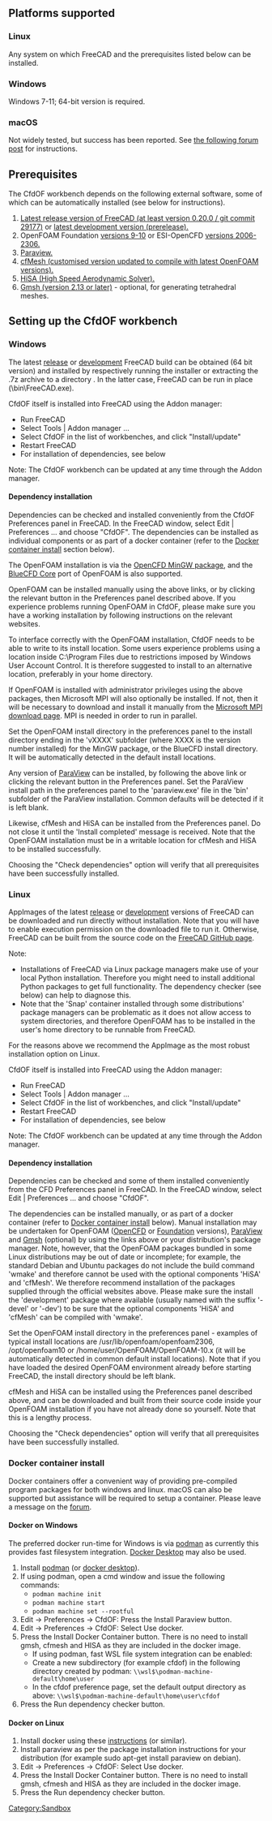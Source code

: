 {{Page in progress}}

{{Docnav
|
|[[FEM_MaterialSolid|Material for solid]]
|[[CfdOF_Workbench|CfdOF]]
|IconL=
|IconR=FEM_MaterialSolid.svg
|IconC=Workbench_CfdOF.svg
}}

== Platforms supported ==
=== Linux ===

Any system on which FreeCAD and the prerequisites listed below can be installed.

=== Windows ===

Windows 7-11; 64-bit version is required.

===macOS ===

Not widely tested, but success has been reported. See [https://forum.freecad.org/viewtopic.php?f=37&t=63782&p=547611#p547578 the following forum post] for instructions.

== Prerequisites ==

The CfdOF workbench depends on the following external software, some of which can be automatically installed (see below for instructions).

# [https://www.freecadweb.org/downloads.php Latest release version of FreeCAD (at least version 0.20.0 / git commit 29177)] or [https://github.com/FreeCAD/FreeCAD-Bundle/releases/tag/weekly-builds latest development version (prerelease).]
# OpenFOAM Foundation [http://openfoam.org/download/ versions 9-10] or ESI-OpenCFD [http://openfoam.com/download versions 2006-2306.]
# [http://www.paraview.org/ Paraview.]
# [https://sourceforge.net/projects/cfmesh-cfdof/ cfMesh (customised version updated to compile with latest OpenFOAM versions).]
# [https://hisa.gitlab.io/ HiSA (High Speed Aerodynamic Solver).]
# [http://gmsh.info/ Gmsh (version 2.13 or later)] - optional, for generating tetrahedral meshes.

== Setting up the CfdOF workbench ==
=== Windows ===

The latest [https://www.freecadweb.org/downloads.php release] or [https://github.com/FreeCAD/FreeCAD-Bundle/releases/tag/weekly-builds development] FreeCAD build can be obtained (64 bit version) and installed by respectively running the installer or extracting the .7z archive to a directory <FreeCAD-directory>. In the latter case, FreeCAD can be run in place (<FreeCAD-directory>\bin\FreeCAD.exe).

CfdOF itself is installed into FreeCAD using the Addon manager:

* Run FreeCAD
* Select Tools | Addon manager ...
* Select CfdOF in the list of workbenches, and click "Install/update"
* Restart FreeCAD
* For installation of dependencies, see below

Note: The CfdOF workbench can be updated at any time through the Addon manager.

==== Dependency installation ====

Dependencies can be checked and installed conveniently from the CfdOF Preferences panel in FreeCAD. In the FreeCAD window, select Edit | Preferences ... and choose "CfdOF". The dependencies can be installed as individual components or as part of a docker container (refer to the [[CfdOF_Install#Docker_container_install|Docker container install]] section below).

The OpenFOAM installation is via the [https://www.openfoam.com/download/install-binary-windows-mingw.php OpenCFD MinGW package], and the [https://bluecfd.github.io/Core/ BlueCFD Core] port of OpenFOAM is also supported.

OpenFOAM can be installed manually using the above links, or by clicking the relevant button in the Preferences panel described above. If you experience problems running OpenFOAM in CfdOF, please make sure you have a working installation by following instructions on the relevant websites.

To interface correctly with the OpenFOAM installation, CfdOF needs to be able to write to its install location. Some users experience problems using a location inside C:\Program Files due to restrictions imposed by Windows User Account Control. It is therefore suggested to install to an alternative location, preferably in your home directory.

If OpenFOAM is installed with administrator privileges using the above packages, then Microsoft MPI will also optionally be installed. If not, then it will be necessary to download and install it manually from the [https://learn.microsoft.com/en-us/message-passing-interface/microsoft-mpi#ms-mpi-downloads Microsoft MPI download page]. MPI is needed in order to run in parallel.

Set the OpenFOAM install directory in the preferences panel to the install directory ending in the 'vXXXX' subfolder (where XXXX is the version number installed) for the MinGW package, or the BlueCFD install directory. It will be automatically detected in the default install locations.

Any version of [https://www.paraview.org/download/ ParaView] can be installed, by following the above link or clicking the relevant button in the Preferences panel. Set the ParaView install path in the preferences panel to the 'paraview.exe' file in the 'bin' subfolder of the ParaView installation. Common defaults will be detected if it is left blank.

Likewise, cfMesh and HiSA can be installed from the Preferences panel. Do not close it until the 'Install completed' message is received. Note that the OpenFOAM installation must be in a writable location for cfMesh and HiSA to be installed successfully.

Choosing the "Check dependencies" option will verify that all prerequisites have been successfully installed.

=== Linux ===

AppImages of the latest [https://www.freecadweb.org/downloads.php release] or [https://github.com/FreeCAD/FreeCAD-Bundle/releases/tag/weekly-builds development] versions of FreeCAD can be downloaded and run directly without installation. Note that you will have to enable execution permission on the downloaded file to run it. Otherwise, FreeCAD can be built from the source code on the [https://github.com/FreeCAD/FreeCAD FreeCAD GitHub page].

Note:

* Installations of FreeCAD via Linux package managers make use of your local Python installation. Therefore you might need to install additional Python packages to get full functionality. The dependency checker (see below) can help to diagnose this.
* Note that the 'Snap' container installed through some distributions' package managers can be problematic as it does not allow access to system directories, and therefore OpenFOAM has to be installed in the user's home directory to be runnable from FreeCAD.

For the reasons above we recommend the AppImage as the most robust installation option on Linux.

CfdOF itself is installed into FreeCAD using the Addon manager:

* Run FreeCAD
* Select Tools | Addon manager ...
* Select CfdOF in the list of workbenches, and click "Install/update"
* Restart FreeCAD
* For installation of dependencies, see below

Note: The CfdOF workbench can be updated at any time through the Addon manager.

==== Dependency installation ====

Dependencies can be checked and some of them installed conveniently from the CFD Preferences panel in FreeCAD. In the FreeCAD window, select Edit | Preferences ... and choose "CfdOF".

The dependencies can be installed manually, or as part of a docker container (refer to [http://CfdOF_Install#Docker_container_install Docker container install] below). Manual installation may be undertaken for OpenFOAM ([https://openfoam.com/download OpenCFD] or [https://openfoam.org/download/ Foundation] versions), [http://www.paraview.org/ ParaView] and [http://gmsh.info/ Gmsh] (optional) by using the links above or your distribution's package manager. Note, however, that the OpenFOAM packages bundled in some Linux distributions may be out of date or incomplete; for example, the standard Debian and Ubuntu packages do not include the build command 'wmake' and therefore cannot be used with the optional components 'HiSA' and 'cfMesh'. We therefore recommend installation of the packages supplied through the official websites above. Please make sure the install the 'development' package where available (usually named with the suffix '-devel' or '-dev') to be sure that the optional components 'HiSA' and 'cfMesh' can be compiled with 'wmake'.

Set the OpenFOAM install directory in the preferences panel - examples of typical install locations are /usr/lib/openfoam/openfoam2306, /opt/openfoam10 or /home/user/OpenFOAM/OpenFOAM-10.x (it will be automatically detected in common default install locations). Note that if you have loaded the desired OpenFOAM environment already before starting FreeCAD, the install directory should be left blank.

cfMesh and HiSA can be installed using the Preferences panel described above, and can be downloaded and built from their source code inside your OpenFOAM installation if you have not already done so yourself. Note that this is a lengthy process.

Choosing the "Check dependencies" option will verify that all prerequisites have been successfully installed.

=== Docker container install ===

Docker containers offer a convenient way of providing pre-compiled program packages for both windows and linux. macOS can also be supported but assistance will be required to setup a container. Please leave a message on the [https://forum.freecadweb.org/viewforum.php?f=37 forum].

==== Docker on Windows ====

The preferred docker run-time for Windows is via [https://podman.io/ podman] as currently this provides fast filesystem integration. [https://www.docker.com/products/docker-desktop/ Docker Desktop] may also be used.

# Install [https://github.com/containers/podman/releases/download/v4.2.1/podman-v4.2.1.msi podman] (or [https://www.docker.com/products/docker-desktop/ docker desktop]).
# If using podman, open a cmd window and issue the following commands:
#* <code>podman machine init</code>
#* <code>podman machine start</code>
#* <code>podman machine set --rootful</code>
# Edit → Preferences → CfdOF: Press the Install Paraview button.
# Edit → Preferences → CfdOF: Select Use docker.
# Press the Install Docker Container button. There is no need to install gmsh, cfmesh and HISA as they are included in the docker image.
#* If using podman, fast WSL file system integration can be enabled:
#* Create a new subdirectory (for example cfdof) in the following directory created by podman: <code>\\wsl$\podman-machine-default\home\user</code>
#* In the cfdof preference page, set the default output directory as above: <code>\\wsl$\podman-machine-default\home\user\cfdof</code>
# Press the Run dependency checker button.

==== Docker on Linux ====

# Install docker using these [https://www.linuxtechi.com/install-docker-engine-on-debian/ instructions] (or similar).
# Install paraview as per the package installation instructions for your distribution (for example sudo apt-get install paraview on debian).
# Edit → Preferences → CfdOF: Select Use docker.
# Press the Install Docker Container button. There is no need to install gmsh, cfmesh and HISA as they are included in the docker image.
# Press the Run dependency checker button.

{{Docnav
|
|[[FEM_MaterialSolid|Material for solid]]
|[[CfdOF_Workbench|CfdOF]]
|IconL=
|IconR=FEM_MaterialSolid.svg
|IconC=Workbench_CfdOF.svg
}}
[[Category:Sandbox]]